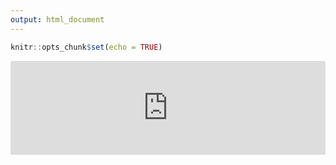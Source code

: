 ```yaml
---
output: html_document
---
```


```r
knitr::opts_chunk$set(echo = TRUE)
```

<iframe frameborder='0' width='100%' src='https://bdbest.shinyapps.io/wqck-app/'></iframe>


